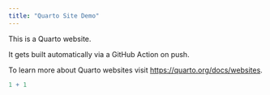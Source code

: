 ```yaml
---
title: "Quarto Site Demo"
---
```


This is a Quarto website.

It gets built automatically via a GitHub Action on push.

To learn more about Quarto websites visit <https://quarto.org/docs/websites>.

```r
1 + 1
```
